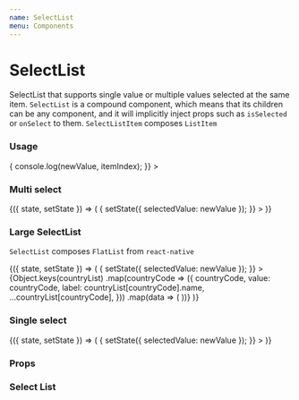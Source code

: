 ```yaml
---
name: SelectList
menu: Components
---
```



# SelectList

SelectList that supports single value or multiple values selected at the same item. `SelectList` is a compound component, which means that its children can be any component, and it will implicitly inject props such as `isSelected` or `onSelect` to them.
`SelectListItem` composes `ListItem`

### Usage

<Playground>
  <SelectList
    isMulti={false}
    selectedValue="c"
    onValueChange={(newValue, itemIndex) => {
      console.log(newValue, itemIndex);
    }}
  >
    <SelectListItem
      label="Usage"
      value="c"
      // Props below are passed from `SelectList`, so it is not necessary to pass them here
      // isSelected
      // onSelect
      // index
    />
  </SelectList>
</Playground>

### Multi select

<Playground>
  <State initial={{ selectedValue: ['js', 'go'] }}>
    {({ state, setState }) => (
      <SelectList
        isMulti
        selectedValue={state.selectedValue}
        onValueChange={(newValue, itemIndex) => {
          setState({ selectedValue: newValue });
        }}
      >
        <SelectListItem label="C" value="c" />
        <SelectListItem label="C#" value="c#" />
        <SelectListItem label="C++" value="c++" />
        <SelectListItem label="CSS" value="css" />
        <SelectListItem label="Elixir" value="elixir" />
        <SelectListItem label="Elm" value="elm" />
        <SelectListItem label="Erlang" value="erlang" />
        <SelectListItem label="Go" value="go" />
        <SelectListItem label="Haskell" value="haskell" />
        <SelectListItem label="HTML" value="html" />
        <SelectListItem label="Java" value="java" />
        <SelectListItem label="JavaScript" value="js" />
        <SelectListItem label="Lua" value="lua" />
        <SelectListItem label="Python" value="python" />
        <SelectListItem label="R" value="r" />
        <SelectListItem label="Ruby" value="ruby" />
        <SelectListItem label="Rust" value="rust" />
        <SelectListItem label="Switft" value="swift" />
        <SelectListItem label="Typescript" value="typescript" />
      </SelectList>
    )}
  </State>
</Playground>

### Large SelectList

`SelectList` composes `FlatList` from `react-native`

<Playground>
  <State initial={{ selectedValue: ['js', 'go'] }}>
    {({ state, setState }) => (
      <Box height={400}>
        <SelectList
          isMulti
          selectedValue={state.selectedValue}
          onValueChange={(newValue, itemIndex) => {
            setState({ selectedValue: newValue });
          }}
        >
          {Object.keys(countryList)
            .map(countryCode => ({
              countryCode,
              value: countryCode,
              label: countryList[countryCode].name,
              ...countryList[countryCode],
            }))
            .map(data => (
              <SelectListItem
                key={data.value}
                label={data.label}
                value={data.label}
              />
            ))}
        </SelectList>
      </Box>
    )}
  </State>
</Playground>

### Single select

<Playground>
  <State initial={{ selectedValue: 'go' }}>
    {({ state, setState }) => (
      <SelectList
        selectedValue={state.selectedValue}
        onValueChange={(newValue, itemIndex) => {
          setState({ selectedValue: newValue });
        }}
      >
        <SelectListItem label="C" value="c" />
        <SelectListItem label="C#" value="c#" />
        <SelectListItem label="C++" value="c++" />
        <SelectListItem label="CSS" value="css" />
        <SelectListItem label="Elixir" value="elixir" />
        <SelectListItem label="Elm" value="elm" />
        <SelectListItem label="Erlang" value="erlang" />
        <SelectListItem label="Go" value="go" />
        <SelectListItem label="Haskell" value="haskell" />
        <SelectListItem label="HTML" value="html" />
        <SelectListItem label="Java" value="java" />
        <SelectListItem label="JavaScript" value="js" />
        <SelectListItem label="Lua" value="lua" />
        <SelectListItem label="Python" value="python" />
        <SelectListItem label="R" value="r" />
        <SelectListItem label="Ruby" value="ruby" />
        <SelectListItem label="Rust" value="rust" />
        <SelectListItem label="Switft" value="swift" />
        <SelectListItem label="Typescript" value="typescript" />
      </SelectList>
    )}
  </State>
</Playground>

### Props

### Select List

<Props of={SelectList} />
